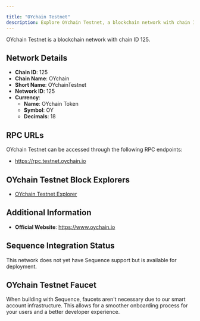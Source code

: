 ```yaml
---

title: "OYchain Testnet"
description: Explore OYchain Testnet, a blockchain network with chain ID 125. Learn about its native currency, OYchain Token, and how to interact with the network.
---
```




OYchain Testnet is a blockchain network with chain ID 125.

## Network Details

- **Chain ID**: 125
- **Chain Name**: OYchain
- **Short Name**: OYchainTestnet
- **Network ID**: 125
- **Currency**: 
  - **Name**: OYchain Token
  - **Symbol**: OY
  - **Decimals**: 18

## RPC URLs

OYchain Testnet can be accessed through the following RPC endpoints:

- https://rpc.testnet.oychain.io

## OYchain Testnet Block Explorers

- [OYchain Testnet Explorer](https://explorer.testnet.oychain.io)

## Additional Information

- **Official Website**: https://www.oychain.io

## Sequence Integration Status

This network does not yet have Sequence support but is available for deployment.

## OYchain Testnet Faucet

When building with Sequence, faucets aren't necessary due to our smart account infrastructure. This allows for a smoother onboarding process for your users and a better developer experience.
